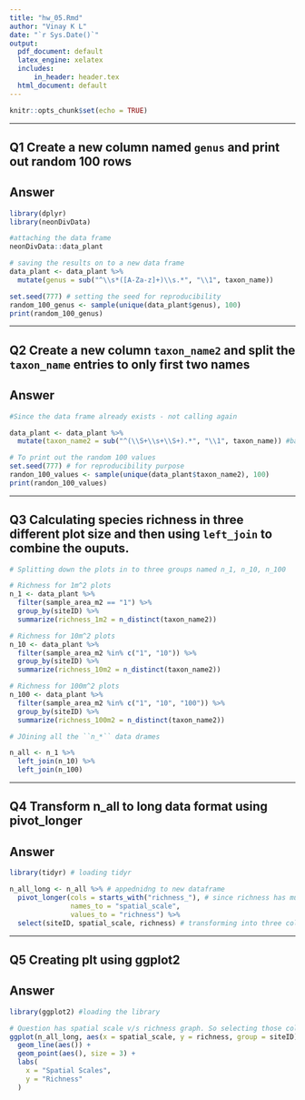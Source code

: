 ```yaml
---
title: "hw_05.Rmd"
author: "Vinay K L"
date: "`r Sys.Date()`"
output:
  pdf_document: default
  latex_engine: xelatex
  includes:
      in_header: header.tex
  html_document: default
---
```


```r
knitr::opts_chunk$set(echo = TRUE)
```

-------------------------------------------------

## Q1 Create a new column named ``genus`` and print out random 100 rows

## Answer

```r
library(dplyr)
library(neonDivData)
```

```r
#attaching the data frame
neonDivData::data_plant
```

```r
# saving the results on to a new data frame
data_plant <- data_plant %>%
  mutate(genus = sub("^\\s*([A-Za-z]+)\\s.*", "\\1", taxon_name))
```

```r
set.seed(777) # setting the seed for reproducibility
random_100_genus <- sample(unique(data_plant$genus), 100)
print(random_100_genus)
```

-----------------------------------------------------------------------------------------------

## Q2 Create a new column ``taxon_name2`` and split the ``taxon_name`` entries to only first two names

## Answer

```r
#Since the data frame already exists - not calling again

data_plant <- data_plant %>%
  mutate(taxon_name2 = sub("^(\\S+\\s+\\S+).*", "\\1", taxon_name)) #basic regex to split the taxon_anmes
```

```r
# To print out the random 100 values
set.seed(777) # for reproducibility purpose
randon_100_values <- sample(unique(data_plant$taxon_name2), 100)
print(randon_100_values)
```

-----------------------------------------------------------------------------------------------

## Q3 Calculating species richness in three different plot size and then using ``left_join`` to combine the ouputs. 

```r
# Splitting down the plots in to three groups named n_1, n_10, n_100

# Richness for 1m^2 plots
n_1 <- data_plant %>%
  filter(sample_area_m2 == "1") %>%
  group_by(siteID) %>%
  summarize(richness_1m2 = n_distinct(taxon_name2))

# Richness for 10m^2 plots
n_10 <- data_plant %>%
  filter(sample_area_m2 %in% c("1", "10")) %>%
  group_by(siteID) %>%
  summarize(richness_10m2 = n_distinct(taxon_name2))

# Richness for 100m^2 plots
n_100 <- data_plant %>%
  filter(sample_area_m2 %in% c("1", "10", "100")) %>%
  group_by(siteID) %>%
  summarize(richness_100m2 = n_distinct(taxon_name2))

```

```r
# JOining all the ``n_*`` data drames

n_all <- n_1 %>%
  left_join(n_10) %>%
  left_join(n_100)
```

-----------------------------------------------------------------------------------------------

## Q4 Transform n_all to long data format using pivot_longer

## Answer
```r
library(tidyr) # loading tidyr
```

```r
n_all_long <- n_all %>% # appednidng to new dataframe
  pivot_longer(cols = starts_with("richness_"), # since richness has multiple names keeping just "richness_"
               names_to = "spatial_scale",
               values_to = "richness") %>%
  select(siteID, spatial_scale, richness) # transforming into three columns. 
```

-----------------------------------------------------------------------------------------------

## Q5 Creating plt using ggplot2

## Answer

```r
library(ggplot2) #loading the library
```

```r
# Question has spatial scale v/s richness graph. So selecting those column to plot
ggplot(n_all_long, aes(x = spatial_scale, y = richness, group = siteID)) +
  geom_line(aes()) +
  geom_point(aes(), size = 3) +
  labs(
    x = "Spatial Scales",
    y = "Richness"
  )
```


